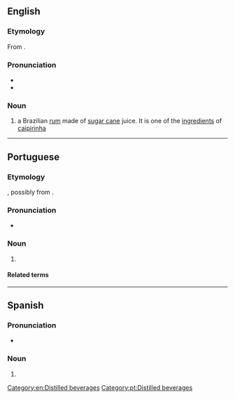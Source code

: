 {{also|cachaca}}
==English==

===Etymology===
From {{bor|en|pt|cachaça}}.

===Pronunciation===
* {{IPA|/kəˈʃɑː.sə/|lang=en}}
* {{hyphenation|ca|cha|ça|lang=en}}

===Noun===
{{en-noun|~}}

# a Brazilian [[rum]] made of [[sugar cane]] juice. It is one of the [[ingredient]]s of [[caipirinha]]

[[Category:en:Distilled beverages]]

----

==Portuguese==

===Etymology===
{{unk|pt|title=Uncertain}}, possibly from {{m|pt|cachaço|t=boar}}.

===Pronunciation===
* {{a|Brazil}} {{IPA|/kaˈʃasa/|/kaˈʃasɐ/|lang=pt}}

===Noun===
{{pt-noun|f}}

# {{l|en|cachaça}} {{gloss|a type of Brazilian rum}}
#: {{syn|pt|aguardente|aguardente de cana|cana|canha|q4=Rio Grande do Sul|pinga}}

====Related terms====
{{rel3|pt|cachaçada|cachaçaria|cachaceiro|encachaçado|encachaçar}}

[[Category:pt:Distilled beverages]]

----

==Spanish==

===Pronunciation===
* {{es-IPA|cachaza}}

===Noun===
{{es-noun|m}}

# {{l|en|cachaça}}